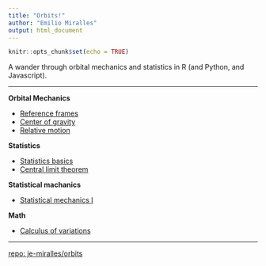 ```yaml
---
title: "Orbits!"
author: "Emilio Miralles"
output: html_document
---
```


```r
knitr::opts_chunk$set(echo = TRUE)
```

A wander through orbital mechanics and statistics in R (and Python, and Javascript).

***

**Orbital Mechanics**

- [Reference frames](./physics/frames.html)
- [Center of gravity](./physics/center.html)
- [Relative motion](./physics/relative.html)

**Statistics**

- [Statistics basics](./stat_inf/stat_base.html)
- [Central limit theorem](./stat_inf/central_limit.html)

**Statistical machanics**

- [Statistical mechanics I](./physics/stat_mech.html)

**Math**

- [Calculus of variations](./physics/landau.html)

***

[repo: je-miralles/orbits](https://github.com/je-miralles/orbits)
